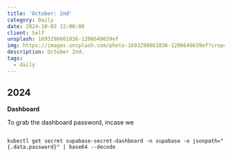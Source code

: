 ```yaml
---
title: 'October: 2nd'
category: Daily
date: 2024-10-02 12:00:00
client: Self
unsplash: 1693298661836-1206649639ef
img: https://images.unsplash.com/photo-1693298661836-1206649639ef?crop=entropy&cs=srgb&fm=jpg&ixid=MnwzNjM5Nzd8MHwxfHJhbmRvbXx8fHx8fHx8fDE2ODE3NDg2ODY&ixlib=rb-4.0.3&q=85
description: October 2nd. 
tags:
  - daily
---
```



## 2024

**Dashboard**

To grab the dashboard password, incase we 

```shell

kubectl get secret supabase-secret-dashboard -n supabase -o jsonpath="{.data.password}" | base64 --decode

```